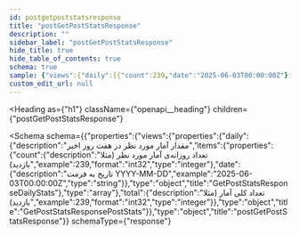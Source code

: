 ```yaml
---
id: postgetpoststatsresponse
title: "postGetPostStatsResponse"
description: ""
sidebar_label: "postGetPostStatsResponse"
hide_title: true
hide_table_of_contents: true
schema: true
sample: {"views":{"daily":[{"count":239,"date":"2025-06-03T00:00:00Z"}],"total":239}}
custom_edit_url: null
---
```



<Heading
  as={"h1"}
  className={"openapi__heading"}
  children={"postGetPostStatsResponse"}
>
</Heading>





<Schema
  schema={{"properties":{"views":{"properties":{"daily":{"description":"مقدار آمار مورد نظر در هفت روز اخیر","items":{"properties":{"count":{"description":"تعداد روزانه‌ی آمار مورد نظر (مثلا بازدید)","example":239,"format":"int32","type":"integer"},"date":{"description":"تاریخ به فرمت YYYY-MM-DD","example":"2025-06-03T00:00:00Z","type":"string"}},"type":"object","title":"GetPostStatsResponseDailyStats"},"type":"array"},"total":{"description":"تعداد کلی آمار (مثلا بازدید)","example":239,"format":"int32","type":"integer"}},"type":"object","title":"GetPostStatsResponsePostStats"}},"type":"object","title":"postGetPostStatsResponse"}}
  schemaType={"response"}
>
  
</Schema>
            